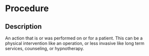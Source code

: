 # Procedure
 ## Description 
 An action that is or was performed on or for a patient. This can be a physical intervention like an operation, or less invasive like long term services, counseling, or hypnotherapy.